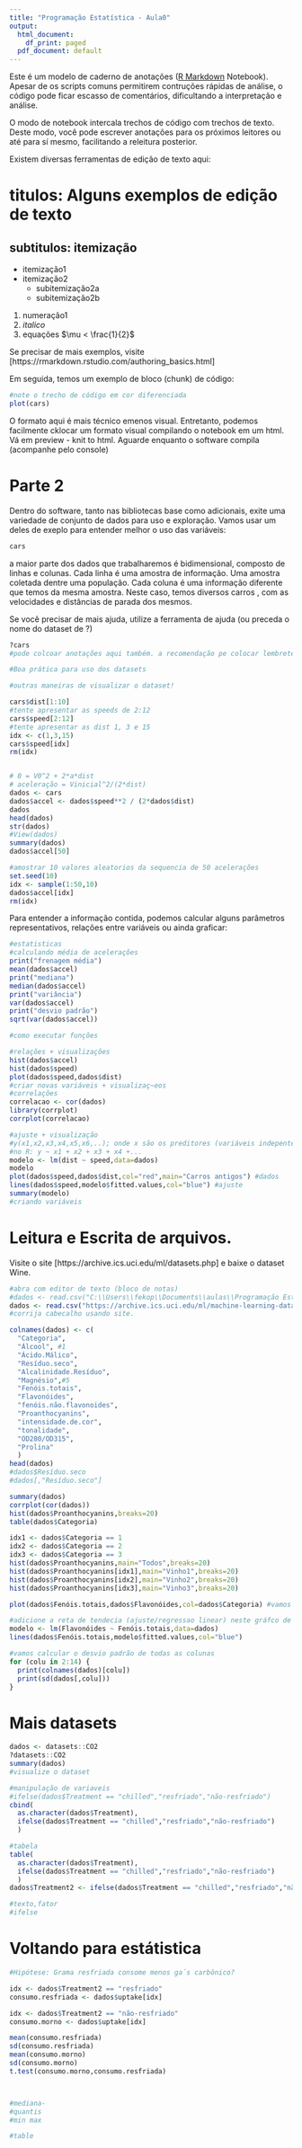 ```yaml
---
title: "Programação Estatística - Aula0"
output:
  html_document:
    df_print: paged
  pdf_document: default
---
```


Este é um modelo de caderno de anotações ([R Markdown](http://rmarkdown.rstudio.com) Notebook).
Apesar de os scripts comuns permitirem contruções rápidas de análise, o código pode ficar escasso de comentários, dificultando a interpretação e análise.

O modo de notebook intercala trechos de código com trechos de texto. Deste modo, você pode escrever anotações para os próximos leitores ou até para sí mesmo, facilitando a releitura posterior.

Existem diversas ferramentas de edição de texto aqui:

# titulos: Alguns exemplos de edição de texto

## subtitulos: itemização

* itemização1
* itemização2
  + subitemização2a
  + subitemização2b
1. numeração1
2. *italico*
3. equações $\mu < \frac{1}{2}$

Se precisar de mais exemplos, visite [https://rmarkdown.rstudio.com/authoring_basics.html]
  
Em seguida, temos um exemplo de bloco (chunk) de código:

```r
#note o trecho de código em cor diferenciada
plot(cars)
```

O formato aqui é mais técnico emenos visual. Entretanto, podemos facilmente cklocar um formato visual compilando o notebook em um html. Vá em preview - knit to html. Aguarde enquanto o software compila (acompanhe pelo console)


# Parte 2

Dentro do software, tanto nas bibliotecas base como adicionais, exite uma variedade de conjunto de dados para uso e exploração.
Vamos usar um deles de exeplo para entender melhor o uso das variáveis:

```r
cars
```

a maior parte dos dados que trabalharemos é bidimensional, composto de linhas e colunas.
Cada linha é uma amostra de informação. Uma amostra coletada dentre uma população.
Cada coluna é uma informação diferente que temos da mesma amostra.
Neste caso, temos diversos carros , com as velocidades e distâncias de parada dos mesmos.

Se você precisar de mais ajuda, utilize a ferramenta de ajuda (ou preceda o nome do dataset de ?)

```r
?cars
#pode colcoar anotações aqui também. a recomendação pe colocar lembretes e anotações mais tecnicas, que não cabem no corpo do texto de documento.

#Boa prática para uso dos datasets

#outras maneiras de visualizar o dataset!

```


```r
cars$dist[1:10]
#tente apresentar as speeds de 2:12
cars$speed[2:12]
#tente apresentar as dist 1, 3 e 15
idx <- c(1,3,15)
cars$speed[idx]
rm(idx)



```

```r
# 0 = V0^2 + 2*a*dist
# aceleração = Vinicial^2/(2*dist)
dados <- cars
dados$accel <- dados$speed**2 / (2*dados$dist)
dados
head(dados)
str(dados)
#View(dados)
summary(dados)
dados$accel[50]

#amostrar 10 valores aleatorios da sequencia de 50 acelerações
set.seed(10)
idx <- sample(1:50,10)
dados$accel[idx]
rm(idx)
```



Para entender a informação contida, podemos calcular alguns parâmetros representativos, relações entre variáveis ou ainda graficar:
```r
#estatisticas
#calculando média de acelerações
print("frenagem média")
mean(dados$accel)
print("mediana")
median(dados$accel)
print("variância")
var(dados$accel)
print("desvio padrão")
sqrt(var(dados$accel))

#como executar funções
```

```r
#relações + visualizações
hist(dados$accel)
hist(dados$speed)
plot(dados$speed,dados$dist)
#criar novas variáveis + visualizaç~eos
#correlações
correlacao <- cor(dados)
library(corrplot)
corrplot(correlacao)

```


```r
#ajuste + visualização
#y(x1,x2,x3,x4,x5,x6,..); onde x são os preditores (variáveis indepentedentes) e y a previsão (variável dependente.
#no R: y ~ x1 + x2 + x3 + x4 +...
modelo <- lm(dist ~ speed,data=dados)
modelo
plot(dados$speed,dados$dist,col="red",main="Carros antigos") #dados
lines(dados$speed,modelo$fitted.values,col="blue") #ajuste
summary(modelo)
#criando variáveis
```

# Leitura e Escrita de arquivos.

Visite o site [https://archive.ics.uci.edu/ml/datasets.php] e baixe o dataset Wine.

```r
#abra com editor de texto (bloco de notas)
#dados <- read.csv("C:\\Users\\fekop\\Documents\\aulas\\Programação Estatística\\wine.data")
dados <- read.csv("https://archive.ics.uci.edu/ml/machine-learning-databases/wine/wine.data",header = F)
#corrija cabecalho usando site.

colnames(dados) <- c(
  "Categoria",
  "Álcool", #1
  "Ácido.Málico",
  "Resíduo.seco", 
  "Alcalinidade.Resíduo",
  "Magnésio",#5
  "Fenóis.totais",
  "Flavonóides",
  "fenóis.não.flavonoides",
  "Proanthocyanins",
  "intensidade.de.cor",
  "tonalidade",
  "OD280/OD315",
  "Prolina"
  )
head(dados)
#dados$Resíduo.seco
#dados[,"Resíduo.seco"]

```

```r
summary(dados)
corrplot(cor(dados))
hist(dados$Proanthocyanins,breaks=20)
table(dados$Categoria)
```
```r
idx1 <- dados$Categoria == 1
idx2 <- dados$Categoria == 2
idx3 <- dados$Categoria == 3
hist(dados$Proanthocyanins,main="Todos",breaks=20)
hist(dados$Proanthocyanins[idx1],main="Vinho1",breaks=20)
hist(dados$Proanthocyanins[idx2],main="Vinho2",breaks=20)
hist(dados$Proanthocyanins[idx3],main="Vinho3",breaks=20)

plot(dados$Fenóis.totais,dados$Flavonóides,col=dados$Categoria) #vamos criar alguns gráficos de dispersão para procurar potenciais agrupamentos.

#adicione a reta de tendecia (ajuste/regressao linear) neste gráfco de dispersão
modelo <- lm(Flavonóides ~ Fenóis.totais,data=dados)
lines(dados$Fenóis.totais,modelo$fitted.values,col="blue")

```



```r
#vamos calcular o desvio padrão de todas as colunas
for (colu in 2:14) {
  print(colnames(dados)[colu])
  print(sd(dados[,colu]))
}

```


# Mais datasets


```r
dados <- datasets::CO2
?datasets::CO2
summary(dados)
#visualize o dataset
```

```r
#manipulação de variaveis
#ifelse(dados$Treatment == "chilled","resfriado","não-resfriado")
cbind(
  as.character(dados$Treatment),
  ifelse(dados$Treatment == "chilled","resfriado","não-resfriado")
  )

#tabela
table(
  as.character(dados$Treatment),
  ifelse(dados$Treatment == "chilled","resfriado","não-resfriado")
  )
dados$Treatment2 <- ifelse(dados$Treatment == "chilled","resfriado","não-resfriado")

#texto,fator
#ifelse
```

# Voltando para estátistica

```r
#Hipótese: Grama resfriada consome menos ga´s carbônico?

idx <- dados$Treatment2 == "resfriado"
consumo.resfriada <- dados$uptake[idx]

idx <- dados$Treatment2 == "não-resfriado"
consumo.morno <- dados$uptake[idx]

mean(consumo.resfriada)
sd(consumo.resfriada)
mean(consumo.morno)
sd(consumo.morno)
t.test(consumo.morno,consumo.resfriada)
```

```r

```

```r

```

```r
#mediana-
#quantis
#min max
```

```r
#table
```

```r

```


